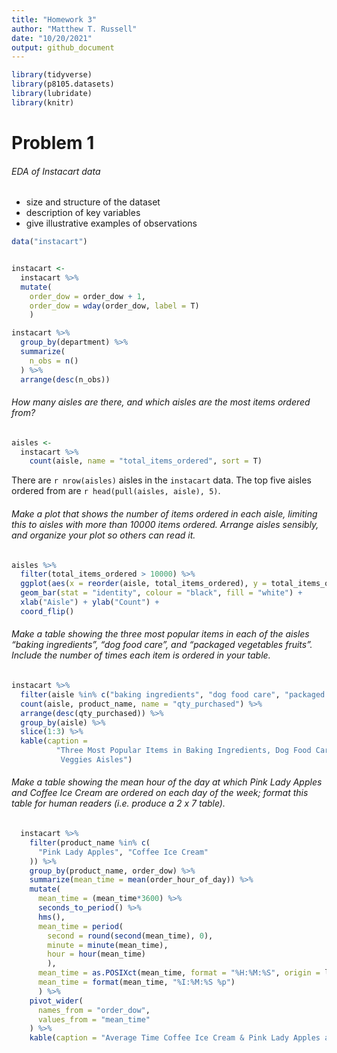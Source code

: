 ```yaml
---
title: "Homework 3"
author: "Matthew T. Russell"
date: "10/20/2021"
output: github_document
---
```


```r
library(tidyverse)
library(p8105.datasets)
library(lubridate)
library(knitr)
```

# Problem 1

###### EDA of Instacart data
* size and structure of the dataset
* description of key variables
* give illustrative examples of observations

```r
data("instacart")


instacart <-
  instacart %>% 
  mutate(
    order_dow = order_dow + 1,
    order_dow = wday(order_dow, label = T)  
    )

instacart %>% 
  group_by(department) %>% 
  summarize(
    n_obs = n()
  ) %>% 
  arrange(desc(n_obs))
```

###### How many aisles are there, and which aisles are the most items ordered from?

```r
aisles <-
  instacart %>% 
    count(aisle, name = "total_items_ordered", sort = T)
```

There are `r nrow(aisles)` aisles in the `instacart` data. The top five aisles ordered from are
`r head(pull(aisles, aisle), 5)`.


###### Make a plot that shows the number of items ordered in each aisle, limiting this to aisles with more than 10000 items ordered. Arrange aisles sensibly, and organize your plot so others can read it.

```r
aisles %>% 
  filter(total_items_ordered > 10000) %>% 
  ggplot(aes(x = reorder(aisle, total_items_ordered), y = total_items_ordered)) +
  geom_bar(stat = "identity", colour = "black", fill = "white") + 
  xlab("Aisle") + ylab("Count") +
  coord_flip()
```

###### Make a table showing the three most popular items in each of the aisles “baking ingredients”, “dog food care”, and “packaged vegetables fruits”. Include the number of times each item is ordered in your table.

```r
instacart %>% 
  filter(aisle %in% c("baking ingredients", "dog food care", "packaged vegetables fruits")) %>% 
  count(aisle, product_name, name = "qty_purchased") %>% 
  arrange(desc(qty_purchased)) %>% 
  group_by(aisle) %>% 
  slice(1:3) %>% 
  kable(caption = 
          "Three Most Popular Items in Baking Ingredients, Dog Food Care, and Packaged Fruits &
           Veggies Aisles")
```


###### Make a table showing the mean hour of the day at which Pink Lady Apples and Coffee Ice Cream are ordered on each day of the week; format this table for human readers (i.e. produce a 2 x 7 table).

```r
  instacart %>% 
    filter(product_name %in% c(
      "Pink Lady Apples", "Coffee Ice Cream"
    )) %>% 
    group_by(product_name, order_dow) %>% 
    summarize(mean_time = mean(order_hour_of_day)) %>%
    mutate(
      mean_time = (mean_time*3600) %>% 
      seconds_to_period() %>% 
      hms(), 
      mean_time = period(
        second = round(second(mean_time), 0), 
        minute = minute(mean_time), 
        hour = hour(mean_time)
        ), 
      mean_time = as.POSIXct(mean_time, format = "%H:%M:%S", origin = lubridate::origin, tz = "UTC"), 
      mean_time = format(mean_time, "%I:%M:%S %p")
      ) %>% 
    pivot_wider(
      names_from = "order_dow", 
      values_from = "mean_time"
    ) %>% 
    kable(caption = "Average Time Coffee Ice Cream & Pink Lady Apples are Ordered per Day of Week")
```



